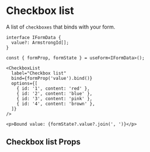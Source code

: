 

<Meta title="Components/CheckboxList" component={CheckboxList} />

# Checkbox list

A list of `checkboxes` that binds with your form.

<Canvas of={CheckboxListStories.Default} layout="centered" sourceState="none" />

```tsx
interface IFormData {
  value?: ArmstrongId[];
}

const { formProp, formState } = useForm<IFormData>();

<CheckboxList
  label="Checkbox list"
  bind={formProp('value').bind()}
  options={[
    { id: '1', content: 'red' },
    { id: '2', content: 'blue' },
    { id: '3', content: 'pink' },
    { id: '4', content: 'brown' },
  ]}
/>

<p>Bound value: {formState?.value?.join(', ')}</p>
```

## Checkbox list Props

<ArgTypes of={CheckboxList} />
